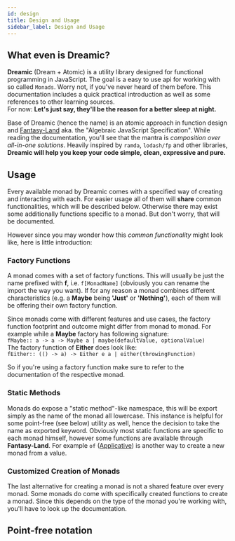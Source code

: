 ```yaml
---
id: design
title: Design and Usage
sidebar_label: Design and Usage
---
```



## What even is Dreamic?

**Dreamic** (Dream + Atomic) is a utility library designed for functional programming in JavaScript.
The goal is a easy to use api for working with so called `Monads`.
Worry not, if you've never heard of them before.
This documentation includes a <Link to="/blog/2020/09/05">quick practical introduction</Link> as well as some references to other learning sources.  
For now: **Let's just say, they'll be the reason for a better sleep at night.**

Base of Dreamic (hence the name) is an atomic approach in function design and [Fantasy-Land](https://github.com/fantasyland/fantasy-land) aka. the "Algebraic JavaScript Specification".
While reading the documentation, you'll see that the mantra is _composition over all-in-one solutions_.
Heavily inspired by `ramda`, `lodash/fp` and other libraries, **Dreamic will help you keep your code simple, clean, expressive and pure.**

## Usage

Every available monad by Dreamic comes with a specified way of creating and interacting with each.
For easier usage all of them will **share** common functionalities, which will be described below.
Otherwise there may exist some additionally functions specific to a monad. But don't worry, that will be documented.

However since you may wonder how this _common functionality_ might look like, here is little introduction:

### Factory Functions

A monad comes with a set of factory functions.
This will usually be just the name prefixed with **f**, i.e. `f[MonadName]` (obviously you can rename the import the way you want).
If for any reason a monad combines different characteristics (e.g. a **Maybe** being **'Just'** or **'Nothing'**), each of them will be offering their own factory function.

Since monads come with different features and use cases, the factory function footprint and outcome might differ from monad to monad.
For example while a **Maybe** factory has following signature:  
`fMaybe:: a -> a -> Maybe a | maybe(defaultValue, optionalValue)`  
The factory function of **Either** does look like:  
`fEither:: (() -> a) -> Either e a | either(throwingFunction)`

So if you're using a factory function make sure to refer to the documentation of the respective monad.

### Static Methods

Monads do expose a "static method"-like namespace, this will be export simply as the name of the monad all lowercase.
This instance is helpful for some point-free (see below) utility as well, hence the decision to take the name as exported keyword.
Obviously most static functions are specific to each monad himself, however some functions are available through **Fantasy-Land**.
For example `of` ([Applicative](https://github.com/fantasyland/fantasy-land#applicative)) is another way to create a new monad from a value.

### Customized Creation of Monads

The last alternative for creating a monad is not a shared feature over every monad.
Some monads do come with specifically created functions to create a monad.
Since this depends on the type of the monad you're working with, you'll have to look up the documentation.

## Point-free notation
